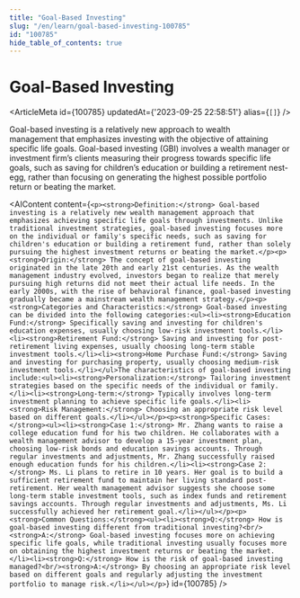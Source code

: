 ```yaml
---
title: "Goal-Based Investing"
slug: "/en/learn/goal-based-investing-100785"
id: "100785"
hide_table_of_contents: true
---
```



# Goal-Based Investing

<ArticleMeta id={100785} updatedAt={'2023-09-25 22:58:51'} alias={`[]`} />
<div className='border-solid border-b border-t-0 my-4 border-[var(--ifm-color-gray-300)]' />

Goal-based investing is a relatively new approach to wealth management that emphasizes investing with the objective of attaining specific life goals. Goal-based investing (GBI) involves a wealth manager or investment firm’s clients measuring their progress towards specific life goals, such as saving for children’s education or building a retirement nest-egg, rather than focusing on generating the highest possible portfolio return or beating the market.

<AIContent content={`<p><strong>Definition:</strong> Goal-based investing is a relatively new wealth management approach that emphasizes achieving specific life goals through investments. Unlike traditional investment strategies, goal-based investing focuses more on the individual or family's specific needs, such as saving for children's education or building a retirement fund, rather than solely pursuing the highest investment returns or beating the market.</p><p><strong>Origin:</strong> The concept of goal-based investing originated in the late 20th and early 21st centuries. As the wealth management industry evolved, investors began to realize that merely pursuing high returns did not meet their actual life needs. In the early 2000s, with the rise of behavioral finance, goal-based investing gradually became a mainstream wealth management strategy.</p><p><strong>Categories and Characteristics:</strong> Goal-based investing can be divided into the following categories:<ul><li><strong>Education Fund:</strong> Specifically saving and investing for children's education expenses, usually choosing low-risk investment tools.</li><li><strong>Retirement Fund:</strong> Saving and investing for post-retirement living expenses, usually choosing long-term stable investment tools.</li><li><strong>Home Purchase Fund:</strong> Saving and investing for purchasing property, usually choosing medium-risk investment tools.</li></ul>The characteristics of goal-based investing include:<ul><li><strong>Personalization:</strong> Tailoring investment strategies based on the specific needs of the individual or family.</li><li><strong>Long-term:</strong> Typically involves long-term investment planning to achieve specific life goals.</li><li><strong>Risk Management:</strong> Choosing an appropriate risk level based on different goals.</li></ul></p><p><strong>Specific Cases:</strong><ul><li><strong>Case 1:</strong> Mr. Zhang wants to raise a college education fund for his two children. He collaborates with a wealth management advisor to develop a 15-year investment plan, choosing low-risk bonds and education savings accounts. Through regular investments and adjustments, Mr. Zhang successfully raised enough education funds for his children.</li><li><strong>Case 2:</strong> Ms. Li plans to retire in 10 years. Her goal is to build a sufficient retirement fund to maintain her living standard post-retirement. Her wealth management advisor suggests she choose some long-term stable investment tools, such as index funds and retirement savings accounts. Through regular investments and adjustments, Ms. Li successfully achieved her retirement goal.</li></ul></p><p><strong>Common Questions:</strong><ul><li><strong>Q:</strong> How is goal-based investing different from traditional investing?<br/><strong>A:</strong> Goal-based investing focuses more on achieving specific life goals, while traditional investing usually focuses more on obtaining the highest investment returns or beating the market.</li><li><strong>Q:</strong> How is the risk of goal-based investing managed?<br/><strong>A:</strong> By choosing an appropriate risk level based on different goals and regularly adjusting the investment portfolio to manage risk.</li></ul></p>`} id={100785} />
